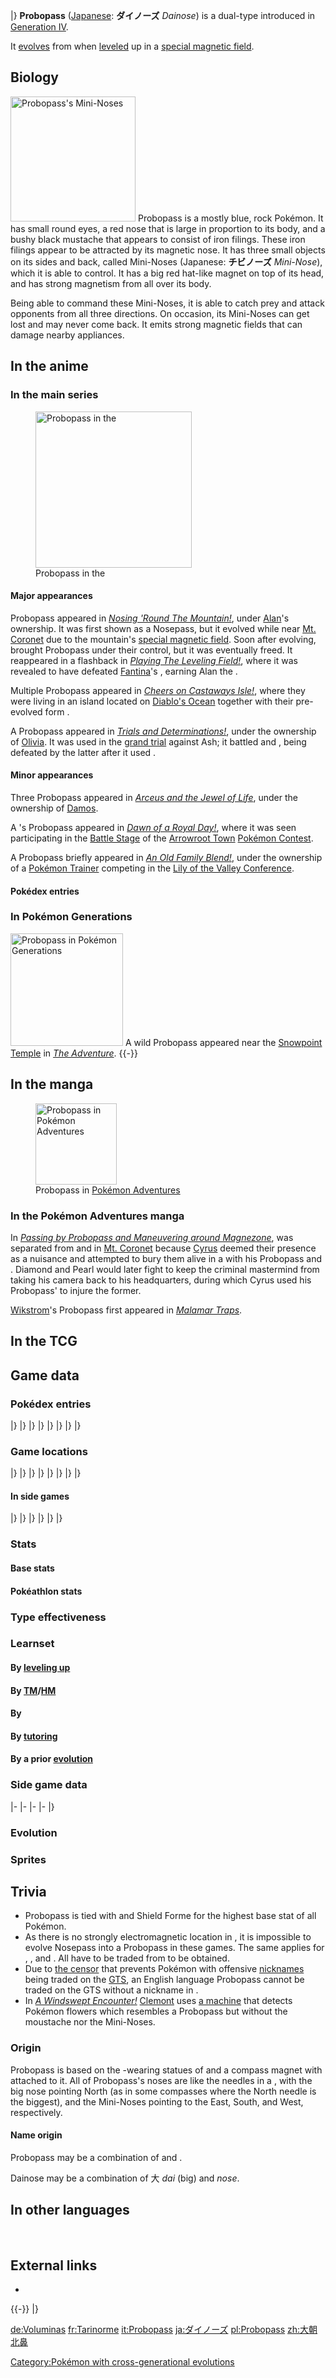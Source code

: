 {{PokémonPrevNext/Head|type=Rock|type2=Steel}}
{{PokémonPrevNext/Pokémon|type=Rock|prevnum=475|prev=Gallade|nextnum=477|next=Dusknoir}}
|}
{{Pokémon Infobox
|name=Probopass
|jname=ダイノーズ
|jtranslit=Dainōzu
|tmname=Dainose
|ndex=476
|hdex6=062
|sdex=156
|u2dex=165
|karea=Coastal
|kdex=094
|adex=199
|abrow=045
|obrow=290
|opbrow=107
|type1=Rock
|type2=Steel
|category=Compass
|height-ftin=4'07"
|height-m=1.4
|weight-lbs=749.6
|weight-kg=340.0
|abilitylayout=2
|ability1=Sturdy
|ability2=Magnet Pull
|abilityd=Sand Force
|egggroupn=1
|egggroup1=Mineral
|eggcycles=20
|evtotal=3
|evde=1
|evsd=2
|expyield=184
|oldexp=198
|lv100exp=1,000,000
|gendercode=127
|color=Gray
|catchrate=60
|body=11
|pokefordex=probopass
|generation=4
|friendship=70
}}
'''Probopass''' ([[List of Japanese Pokémon names|Japanese]]: '''ダイノーズ''' ''Dainose'') is a dual-type {{2t|Rock|Steel}} {{OBP|Pokémon|species}} introduced in [[Generation IV]].

It [[Evolution|evolves]] from {{p|Nosepass}} when [[level]]ed up in a [[special magnetic field]].

==Biology==
[[File:Cyrus Probopass Mini Noses Adventures.png|thumb|left|200px|Probopass's Mini-Noses]]
Probopass is a mostly blue, rock Pokémon. It has small round eyes, a red nose that is large in proportion to its body, and a bushy black mustache that appears to consist of iron filings. These iron filings appear to be attracted by its magnetic nose. It has three small objects on its sides and back, called Mini-Noses (Japanese: '''チビノーズ''' ''Mini-Nose''), which it is able to control. It has a big red hat-like magnet on top of its head, and has strong magnetism from all over its body.

Being able to command these Mini-Noses, it is able to catch prey and attack opponents from all three directions. On occasion, its Mini-Noses can get lost and may never come back. It emits strong magnetic fields that can damage nearby appliances.

==In the anime==
===In the main series===
[[File:Olivia Probopass.png|thumb|250px|left|Probopass in the {{pkmn|anime}}]]
====Major appearances====
Probopass appeared in ''[[DP058|Nosing 'Round The Mountain!]]'', under [[Alan]]'s ownership. It was first shown as a Nosepass, but it evolved while {{pkmn|training}} near [[Mt. Coronet]] due to the mountain's [[special magnetic field]]. Soon after evolving, {{TRT}} brought Probopass under their control, but it was eventually freed. It reappeared in a flashback in ''[[DP093|Playing The Leveling Field!]]'', where it was revealed to have defeated [[Fantina]]'s {{p|Gengar}}, earning Alan the {{Badge|Relic}}.

Multiple Probopass appeared in ''[[DP112|Cheers on Castaways Isle!]]'', where they were living in an island located on [[Diablo's Ocean]] together with their pre-evolved form {{p|Nosepass}}.

A Probopass appeared in ''[[SM036|Trials and Determinations!]]'', under the ownership of [[Olivia]]. It was used in the [[Island challenge|grand trial]] against Ash; it battled {{AP|Rockruff}} and {{AP|Rowlet}}, being defeated by the latter after it used {{m|Bloom Doom}}.

====Minor appearances====
Three Probopass appeared in ''[[M12|Arceus and the Jewel of Life]]'', under the ownership of [[Damos]].

A {{pkmn|Coordinator}}'s Probopass appeared in ''[[DP171|Dawn of a Royal Day!]]'', where it was seen participating in the [[Contest Battle|Battle Stage]] of the [[Arrowroot Town]] [[Pokémon Contest]].

A Probopass briefly appeared in ''[[DP182|An Old Family Blend!]]'', under the ownership of a [[Pokémon Trainer]] competing in the [[Lily of the Valley Conference]].

====Pokédex entries====
{{Animedexheader|Sinnoh}}
{{Animedexbody|DP058|Probopass|Dawn's Pokédex|Probopass, the Compass Pokémon, and the evolved form of {{p|Nosepass}}. Its body acts as a powerful magnet. It controls three smaller units called Mini-Noses.}}
{{Animedexfooter/Pokémon|''Diamond & Pearl''|Sinnoh}}
{{Animedexheader|Alola}}
{{Animedexbody|SM036|Probopass|Rotom Pokédex|Probopass, the Compass Pokémon. A {{t|Rock}} and {{t|Steel}} type. Probopass uses magnetic force to control the three Mini-Noses at its sides.}}
{{Animedexfooter/Pokémon|''Sun & Moon''|Alola}}

===In Pokémon Generations===
[[File:Probopass PG.png|thumb|180px|Probopass in [[Pokémon Generations]]]]
A wild Probopass appeared near the [[Snowpoint Temple]] in ''[[PG01|The Adventure]]''.
{{-}}

==In the manga==
[[File:Cyrus Probopass Adventures.png|thumb|130px|Probopass in [[Pokémon Adventures]]]]
===In the Pokémon Adventures manga===
In ''[[PS349|Passing by Probopass and Maneuvering around Magnezone]]'', {{adv|Diamond}} was separated from {{adv|Pearl}} and {{adv|Platinum}} in [[Mt. Coronet]] because [[Cyrus]] deemed their presence as a nuisance and attempted to bury them alive in a {{m|Rock Slide}} with his Probopass and {{p|Magnezone}}. Diamond and Pearl would later fight to keep the criminal mastermind from taking his camera back to his headquarters, during which Cyrus used his Probopass' {{m|Magnet Bomb}} to injure the former.

[[Wikstrom]]'s Probopass first appeared in ''[[PAXY32|Malamar Traps]]''.

==In the TCG==
{{main|Probopass (TCG)}}

==Game data==
===Pokédex entries===
{{Dex/Header|type=Rock|type2=Steel}}
{{Dex/NA|gen=IV}}
{{Dex/Gen|gen=IV}}
{{Dex/Entry2|v=Diamond|v2=Pearl|entry=It exudes strong magnetism from all over. It controls three small units called Mini-Noses.}}
{{Dex/Entry1|v=Platinum|entry=It freely controls three small units called Mini-Noses using magnetic force.}}
{{Dex/Entry2|v=HeartGold|v2=SoulSilver|entry=It controls three units called Mini-Noses using magnetic force. With them, it can attack the foe from three directions.}}
|}
|}
{{Dex/Gen|gen=V}}
{{Dex/Entry2|v=Black|v2=White|t=FFF|entry=It freely controls three small units called Mini-Noses using magnetic force.}}
{{Dex/Entry2|v=Black 2|v2=White 2|t=FFF|entry=It freely controls three units called Mini-Noses using magnetic force.}}
|}
|}
{{Dex/Gen|gen=VI}}
{{Dex/Entry1|v=X|t=FFF|entry=It exudes strong magnetism from all over. It controls three small units called Mini-Noses.}}
{{Dex/Entry1|v=Y|entry=It freely controls three small units called Mini-Noses using magnetic force.}}
{{Dex/Entry1|v=Omega Ruby|t=FFF|entry=It exudes strong magnetism from all over. It controls three small units called Mini-Noses.}}
{{Dex/Entry1|v=Alpha Sapphire|t=FFF|entry=It freely controls three small units called Mini-Noses using magnetic force.}}
|}
|}
{{Dex/Gen|gen=VII}}
{{Dex/Entry1|v=Sun|entry=It radiates such a powerful magnetic field that nearby electrical appliances become unusable.}}
{{Dex/Entry1|v=Moon|entry=The main body controls three mobile units called Mini-Noses, which it maneuvers to catch prey.}}
{{Dex/Entry1|v=Ultra Sun|entry=Although it can control its units known as Mini-Noses, they sometimes get lost and don't come back.}}
{{Dex/Entry1|v=Ultra Moon|entry=It uses three small units to catch prey and battle enemies. The main body mostly just gives orders.}}
|}
|}
{{Dex/Footer}}

===Game locations===
{{Availability/Header|type=Rock|type2=Steel}}
{{Availability/NA|gen=IV}}
{{Availability/Gen|gen=IV}}
{{Availability/Entry2|v=Diamond|v2=Pearl|area=[[Evolution|Evolve]] {{p|Nosepass}}}}
{{Availability/Entry1|v=Platinum|area=[[Evolution|Evolve]] {{p|Nosepass}}}}
{{Availability/Entry2/None|v=HeartGold|v2=SoulSilver}}
|}
|}
{{Availability/Gen|gen=V}}
{{Availability/Entry2/None|v=Black|v2=White}}
{{Availability/Entry2|v=Black 2|v2=White 2|t=fff|area=[[Evolution|Evolve]] {{p|Nosepass}}}}
|}
|}
{{Availability/Gen|gen=VI}}
{{Availability/Entry2|v=X|v2=Y|t=fff|area=[[Evolution|Evolve]] {{p|Nosepass}}}}
{{Availability/Entry2|v=Omega Ruby|v2=Alpha Sapphire|t=fff|t2=fff|area=[[Evolution|Evolve]] {{p|Nosepass}}}}
|}
|}
{{Availability/Gen|gen=VII}}
{{Availability/Entry2|v=Sun|v2=Moon|area=[[Evolution|Evolve]] {{p|Nosepass}}}}
{{Availability/Entry2|v=Ultra Sun|v2=Ultra Moon|area=[[Evolution|Evolve]] {{p|Nosepass}}}}
|}
|}
{{Availability/Footer}}

====In side games====
{{Availability/Header|type=Rock|type2=Steel}}
{{Availability/NA|gen=IV}}
{{Availability/Gen|gen=IV}}
{{Availability/Entry2|v=MD Time|v2=MD Darkness|link=Pokémon Mystery Dungeon: Explorers of Time and Explorers of Darkness|area=[[Sky Stairway]] (1F-49F)}}
{{Availability/Entry1|v=MD Sky|link=Pokémon Mystery Dungeon: Explorers of Sky|area=[[Sky Stairway]] (1F-49F)}}
{{Availability/Entry1|v=Ranger: SoA|link=Pokémon Ranger: Shadows of Almia|color={{SoA color}}|area=[[Chroma Ruins]]}}
{{Availability/Entry1|v=Rumble|color={{fire color}}|area=[[Rocky Cave]]}}
<!--{{Availability/Entry1|v=MD Stormy|link=Pokémon Mystery Dungeon (WiiWare)|color={{water color}}area=}}-->
{{Availability/Entry1|v=Ranger: GS|link=Pokémon Ranger: Guardian Signs|color={{GS color}}|area=[[Mitonga Road]], [[Fire Temple]]}}
|}
|}
{{Availability/Gen|gen=V}}
{{Availability/Entry1|1|v=Rumble Blast|color={{fire color}}|area=Cave: [[Everspring Valley]]}}
{{Availability/Entry1|1|v=Rumble U|color={{fire color}}|area=[[Model Train Room#Working Gears|Model Train Room: Working Gears]]}}
|}
|}
{{Availability/Gen|gen=VI}}
{{Availability/Entry1|1|v=Battle Trozei|color={{defense color}}|area=[[Pitch-Black Cavern#Stage 2|Pitch-Black Cavern: Stage 2]]}}
{{Availability/Entry1|1|v=Shuffle|color={{beauty color}}|area=[[Roseus Center|Roseus Center: Stage 284]]}}
{{Availability/Entry1|1|v=Rumble World|color={{fire color}}|area=[[Dark Land#Murky Cavern|Dark Land: Murky Cavern]] <small>(Back Boss)</small>}}
|}
|}
{{Availability/Footer}}

===Stats===
====Base stats====
{{BaseStats
|type=Rock
|type2=Steel
|HP=      60
|Attack=  55
|Defense=145
|SpAtk=   75
|SpDef=  150
|Speed=   40}}

====Pokéathlon stats====
{{Pokéthlon
|type=Rock
|type2=Steel
|Speed=2
|SpeedMax=2
|Power=3
|PowerMax=5
|Technique=1
|TechniqueMax=4
|Stamina=4
|StaminaMax=5
|Jump=3
|JumpMax=5
}}

===Type effectiveness===
{{TypeEffectiveness
|type1=Rock
|type2=Steel
|Normal=   25
|Fighting=400
|Flying=   25
|Poison=    0
|Ground=  400
|Rock=     50
|Bug=      50
|Ghost=   100
|Steel=   100
|Fire=    100
|Water=   200
|Grass=   100
|Electric=100
|Psychic=  50
|Ice=      50
|Dragon=   50
|Dark=    100
|Fairy=    50
|notes=yes
|steel=yes
|newpoison=½
|gen5dark=yes
|gen5ghost=yes
|olddark=½
|oldghost2=½}}

===Learnset===
====By [[Level|leveling up]]====
{{learnlist/levelh/7|Probopass|Rock|Steel|4}}
{{learnlist/level7|1|Tri Attack|Normal|Special|80|100|10}}
{{learnlist/level7|1|Magnetic Flux|Electric|Status|&mdash;|&mdash;|20}}
{{learnlist/level7|1|Magnet Rise|Electric|Status|&mdash;|&mdash;|10}}
{{learnlist/level7|1|Gravity|Psychic|Status|&mdash;|&mdash;|5}}
{{learnlist/level7|1|Wide Guard|Rock|Status|&mdash;|&mdash;|10}}
{{learnlist/level7|1|Tackle|Normal|Physical|40|100|35}}
{{learnlist/level7|1|Iron Defense|Steel|Status|&mdash;|&mdash;|15}}
{{learnlist/level7|1|Block|Normal|Status|&mdash;|&mdash;|5}}
{{learnlist/level7|1|Magnet Bomb|Steel|Physical|60|&mdash;|20||'''}}
{{learnlist/level7|{{tt|Evo.|Learned upon evolving}}|Tri Attack|Normal|Special|80|100|10}}
{{learnlist/level7|4|Iron Defense|Steel|Status|&mdash;|&mdash;|15}}
{{learnlist/level7|7|Block|Normal|Status|&mdash;|&mdash;|5}}
{{learnlist/level7|10|Magnet Bomb|Steel|Physical|60|&mdash;|20||'''}}
{{learnlist/level7|13|Thunder Wave|Electric|Status|&mdash;|90|20}}
{{learnlist/level7|16|Rest|Psychic|Status|&mdash;|&mdash;|10}}
{{learnlist/level7|19|Spark|Electric|Physical|65|100|20}}
{{learnlist/level7|22|Rock Slide|Rock|Physical|75|90|10||'''}}
{{learnlist/level7|25|Power Gem|Rock|Special|80|100|20||'''}}
{{learnlist/level7|28|Rock Blast|Rock|Physical|25|90|10||'''}}
{{learnlist/level7|31|Discharge|Electric|Special|80|100|15}}
{{learnlist/level7|34|Sandstorm|Rock|Status|&mdash;|&mdash;|10}}
{{learnlist/level7|37|Earth Power|Ground|Special|90|100|10}}
{{learnlist/level7|40|Stone Edge|Rock|Physical|100|80|5||'''}}
{{learnlist/level7|43|Lock-On|Normal|Status|&mdash;|&mdash;|5}}
{{learnlist/level7|43|Zap Cannon|Electric|Special|120|50|5}}
{{learnlist/levelf/7|Probopass|Rock|Steel|4}}

====By [[TM]]/[[HM]]====
{{learnlist/tmh/7|Probopass|Rock|Steel|4}}
{{learnlist/tm7|TM06|Toxic|Poison|Status|&mdash;|90|10}}
{{learnlist/tm7|TM10|Hidden Power|Normal|Special|60|100|15}}
{{learnlist/tm7|TM11|Sunny Day|Fire|Status|&mdash;|&mdash;|5}}
{{learnlist/tm7|TM12|Taunt|Dark|Status|&mdash;|100|20}}
{{learnlist/tm7|TM15|Hyper Beam|Normal|Special|150|90|5}}
{{learnlist/tm7|TM17|Protect|Normal|Status|&mdash;|&mdash;|10}}
{{learnlist/tm7|TM21|Frustration|Normal|Physical|&mdash;|100|20}}
{{learnlist/tm7|TM23|Smack Down|Rock|Physical|50|100|15||'''}}
{{learnlist/tm7|TM24|Thunderbolt|Electric|Special|90|100|15}}
{{learnlist/tm7|TM25|Thunder|Electric|Special|110|70|10}}
{{learnlist/tm7|TM26|Earthquake|Ground|Physical|100|100|10}}
{{learnlist/tm7|TM27|Return|Normal|Physical|&mdash;|100|20}}
{{learnlist/tm7|TM32|Double Team|Normal|Status|&mdash;|&mdash;|15}}
{{learnlist/tm7|TM37|Sandstorm|Rock|Status|&mdash;|&mdash;|10}}
{{learnlist/tm7|TM39|Rock Tomb|Rock|Physical|60|95|15||'''}}
{{learnlist/tm7|TM41|Torment|Dark|Status|&mdash;|100|15}}
{{learnlist/tm7|TM42|Facade|Normal|Physical|70|100|20}}
{{learnlist/tm7|TM44|Rest|Psychic|Status|&mdash;|&mdash;|10}}
{{learnlist/tm7|TM45|Attract|Normal|Status|&mdash;|100|15}}
{{learnlist/tm7|TM48|Round|Normal|Special|60|100|15}}
{{learnlist/tm7|TM64|Explosion|Normal|Physical|250|100|5}}
{{learnlist/tm7|TM68|Giga Impact|Normal|Physical|150|90|5}}
{{learnlist/tm7|TM69|Rock Polish|Rock|Status|&mdash;|&mdash;|20}}
{{learnlist/tm7|TM71|Stone Edge|Rock|Physical|100|80|5||'''}}
{{learnlist/tm7|TM72|Volt Switch|Electric|Special|70|100|20}}
{{learnlist/tm7|TM73|Thunder Wave|Electric|Status|&mdash;|90|20}}
{{learnlist/tm7|TM78|Bulldoze|Ground|Physical|60|100|20}}
{{learnlist/tm7|TM80|Rock Slide|Rock|Physical|75|90|10||'''}}
{{learnlist/tm7|TM87|Swagger|Normal|Status|&mdash;|85|15}}
{{learnlist/tm7|TM88|Sleep Talk|Normal|Status|&mdash;|&mdash;|10}}
{{learnlist/tm7|TM90|Substitute|Normal|Status|&mdash;|&mdash;|10}}
{{learnlist/tm7|TM91|Flash Cannon|Steel|Special|80|100|10||'''}}
{{learnlist/tm7|TM99|Dazzling Gleam|Fairy|Special|80|100|10}}
{{learnlist/tm7|TM100|Confide|Normal|Status|&mdash;|&mdash;|20}}
{{learnlist/tmf/7|Probopass|Rock|Steel|4}}

====By {{pkmn|breeding}}====
{{learnlist/breedh/7|Probopass|Rock|Steel|4}}
{{learnlist/breed7|{{MSP|185|Sudowoodo}}{{MSP|299|Nosepass}}{{MSP|476|Probopass}}|Block|Normal|Status|&mdash;|&mdash;|5}}
{{learnlist/breed7|{{MSP|074|Geodude}}{{MSP|074A|Geodude}}{{MSP|075|Graveler}}{{MSP|075A|Graveler}}{{MSP|076|Golem}}{{MSP|076A|Golem}}<br>{{MSP|095|Onix}}{{MSP|208|Steelix}}{{MSP|185|Sudowoodo}}|Double-Edge|Normal|Physical|120|100|15}}
{{learnlist/breed7|{{MSP|557|Dwebble}}{{MSP|562|Yamask}}|Endure|Normal|Status|&mdash;|&mdash;|10|*}}
{{learnlist/breed7|{{MSP|074|Geodude}}{{MSP|075|Graveler}}{{MSP|076|Golem}}|Magnitude|Ground|Physical|&mdash;|100|30}}
{{learnlist/breed7|{{MSP|074|Geodude}}{{MSP|074A|Geodude}}{{MSP|075|Graveler}}{{MSP|075A|Graveler}}{{MSP|597|Ferroseed}}{{MSP|598|Ferrothorn}}|Rollout|Rock|Physical|30|90|20||'''}}
{{learnlist/breed7|{{MSP|074|Geodude}}{{MSP|074A|Geodude}}{{MSP|075|Graveler}}{{MSP|075A|Graveler}}{{MSP|076|Golem}}{{MSP|076A|Golem}}<br>{{MSP|095|Onix}}{{MSP|208|Steelix}}{{MSP|524|Roggenrola}}{{MSP|525|Boldore}}{{MSP|526|Gigalith}}{{MSP|557|Dwebble}}<br>{{MSP|558|Crustle}}|Stealth Rock|Rock|Status|&mdash;|&mdash;|20}}
{{learnlist/breed7|{{MSP|476|Probopass}}|Wide Guard|Rock|Status|&mdash;|&mdash;|10}}
{{learnlist/breedf/7|Probopass|Rock|Steel|4}}

====By [[Move Tutor|tutoring]]====
{{learnlist/tutorh/7|Probopass|Rock|Steel|4}}
{{learnlist/tutor7|Ally Switch|Psychic|Status|—|—|15|||no|yes}}
{{learnlist/tutor7|Block|Normal|Status|—|—|5|||no|yes}}
{{learnlist/tutor7|Earth Power|Ground|Special|90|100|10|||no|yes}}
{{learnlist/tutor7|Fire Punch|Fire|Physical|75|100|15|||no|yes}}
{{learnlist/tutor7|Gravity|Psychic|Status|—|—|5|||no|yes}}
{{learnlist/tutor7|Ice Punch|Ice|Physical|75|100|15|||no|yes}}
{{learnlist/tutor7|Iron Defense|Steel|Status|—|—|15|||no|yes}}
{{learnlist/tutor7|Iron Head|Steel|Physical|80|100|15||'''|no|yes}}
{{learnlist/tutor7|Magic Coat|Psychic|Status|—|—|15|||no|yes}}
{{learnlist/tutor7|Magnet Rise|Electric|Status|—|—|10|||no|yes}}
{{learnlist/tutor7|Pain Split|Normal|Status|—|—|20|||no|yes}}
{{learnlist/tutor7|Shock Wave|Electric|Special|60|—|20|||no|yes}}
{{learnlist/tutor7|Snore|Normal|Special|50|100|15|||no|yes}}
{{learnlist/tutor7|Stealth Rock|Rock|Status|—|—|20|||no|yes}}
{{learnlist/tutor7|Stomping Tantrum|Ground|Physical|75|100|10|||no|yes}}
{{learnlist/tutor7|Telekinesis|Psychic|Status|—|—|15|||no|yes}}
{{learnlist/tutor7|Thunder Punch|Electric|Physical|75|100|15|||no|yes}}
{{learnlist/tutorf/7|Probopass|Rock|Steel|4}}

====By a prior [[evolution]]====
{{learnlist/prevoh/7|Probopass|Rock|Steel|4}}
{{learnlist/prevo7|299|Nosepass|||||Harden|Normal|Status|&mdash;|&mdash;|30}}
{{learnlist/prevo7|299|Nosepass|||||Rock Throw|Rock|Physical|50|90|15|'''}}
{{learnlist/prevof/7|Probopass|Rock|Steel|4}}

===Side game data===
{{Spindata/Head|type=Rock|type2=Steel}}
{{Spindata/MDTDS|col=6|type=Rock|ndex=476
|body=1
|rate=8.2
|IQ=E
}}
|-
{{Spindata/Ranger SoA|col=6|type=Rock
|group=Rock
|assist=Rock
|field=Crush
|fieldpower=4
|browser=It hurls {{m|Magnet Bomb|magnetic hunks}}. It also triggers {{m|Rock Slide|rockfalls}} to attack.
}}
|-
{{Spindata/Ranger GS|col=6|type=Rock
|group=Rock
|assist=Rock
|field=Tackle
|fieldpower=3
|browser=It triggers rockfalls around itself that make Pokémon Tired.
}}
|-
{{Spindata/Rumble|col=3|type=Rock
|att=2
|def=5
|speed=3
}}
{{Spindata/RumbleBlast|col=3|type=Rock
|att=2
|def=5
|speed=3
}}
|-
{{Spindata/Battle Trozei|col=3|type=Rock|ndex=476
|power=3
}}
{{Spindata/Shuffle|col=3|type=Rock|ndex=476|num=407
|min=70
|max=110
|raisemaxlevel=5
|skill=Stabilize+
|skilldesc=Sometimes erases two of the foe's disruptions on the board.
}}
|}

===Evolution===
{{Evobox-2
|type1=Rock
|type2=Steel
|pictype=art
|no1=299
|name1=Nosepass
|type1-1=Rock
|evo1={{bag|Town Map}}<br>{{color2|000|Level|Level up}}<br>in areas with a<br>{{color2|000|special magnetic field}}
|no2=476
|name2=Probopass
|type1-2=Rock
|type2-2=Steel}}

===Sprites===
{{Spritebox/Header|type=Rock|type2=Steel}}
{{Spritebox/NA|gen=IV}}
{{Spritebox/4|ndex=476}}
{{Spritebox/5|ndex=476}}
{{Spritebox/6|ndex=476}}
{{Spritebox/7|ndex=476}}
{{Spritebox/Footer|476|Probopass}}

==Trivia==
* Probopass is tied with {{p|Registeel}} and Shield Forme {{p|Aegislash}} for the highest base {{stat|Special Defense}} stat of all {{type|Steel}} Pokémon.
* As there is no strongly electromagnetic location in {{game|HeartGold and SoulSilver|s}}, it is impossible to evolve Nosepass into a Probopass in these games. The same applies for {{p|Magnezone}}, {{p|Leafeon}}, and {{p|Glaceon}}. All have to be traded from {{game2|Diamond|Pearl|Platinum}} to be obtained.
* Due to [[List of censored words in Pokémon Black and White Versions|the censor]] that prevents Pokémon with offensive [[nickname]]s being traded on the [[GTS]], an English language Probopass cannot be traded on the GTS without a nickname in {{game|Black and White|s}}.
* In ''[[XY104|A Windswept Encounter!]]'' [[Clemont (anime)|Clemont]] uses [[List of Clemont's inventions|a machine]] that detects Pokémon flowers which resembles a Probopass but without the moustache nor the Mini-Noses.

===Origin===
{{bulbanews|On the Origin of Species: Nosepass and Probopass}}
Probopass is based on the {{wp|pukau}}-wearing {{wp|moai}} statues of {{wp|Easter Island}} and a compass magnet with {{wp|iron filings}} attached to it. All of Probopass's noses are like the needles in a {{wp|compass rose}}, with the big nose pointing North (as in some compasses where the North needle is the biggest), and the Mini-Noses pointing to the East, South, and West, respectively.

====Name origin====
Probopass may be a combination of ''{{wp|proboscis}}'' and ''{{wp|compass}}''.

Dainose may be a combination of 大 ''dai'' (big) and ''nose''.

==In other languages==
{{Other languages|type=Rock|type2=Steel
|ja=ダイノーズ ''Dainose''|jameaning=From {{tt|大 ''dai''|big}}, ''nose'', ''north'' and ''compass''
|fr=Tarinorme|frmeaning=From ''{{tt|tarin|slang for nose}}'' and ''{{tt|énorme|huge}}''
|es=Probopass|esmeaning=Same as English name
|de=Voluminas|demeaning=From ''{{tt|voluminös|voluminous}}'' and ''{{tt|Nase|nose}}''
|it=Probopass|itmeaning=Same as English name
|ko=대코파스 ''Daekopas''|komeaning=From {{tt|대 (大) ''dae''|big, large}} and {{tt|코코파스 ''Kokopass''|Korean name of Nosepass}}. 대코 can be translated as "big nose".
|zh_cmn=大朝北鼻 ''Cháoběibí''|zh_cmnmeaning=From {{tt|大 ''dà''|big}} and {{tt|朝北鼻 ''Cháoběibí''|Nosepass}}. Literally "Big north-facing nose" or "Big Nosepass".
|ru=Пробопасс ''Probopass''|rumeaning=Transcription of English name
}}
<br clear="left">

==External links==
* {{wp|Nosepass and Probopass|Article on Wikipedia}}

{{-}}
{{PokémonPrevNext/Head|type=Rock|type2=Steel}}
{{PokémonPrevNext/Pokémon|type=Rock|prevnum=475|prev=Gallade|nextnum=477|next=Dusknoir}}
|}
{{Project Pokédex notice}}

[[Category:Pokémon with cross-generational evolutions]]

[[de:Voluminas]]
[[fr:Tarinorme]]
[[it:Probopass]]
[[ja:ダイノーズ]]
[[pl:Probopass]]
[[zh:大朝北鼻]]